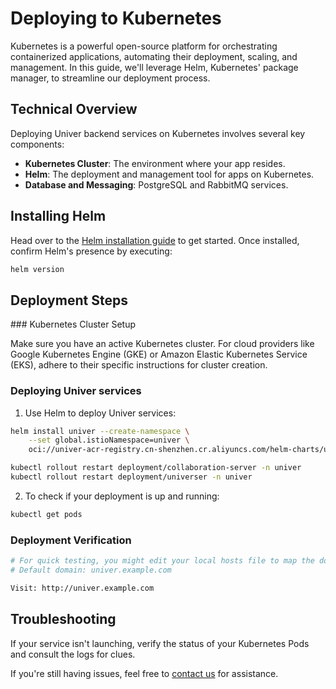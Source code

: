 
# Deploying to Kubernetes

<BadgeGroup values={[UniverTypes.GENERAL]} value={UniverTypes.GENERAL} />

Kubernetes is a powerful open-source platform for orchestrating containerized applications, automating their deployment, scaling, and management. In this guide, we'll leverage Helm, Kubernetes' package manager, to streamline our deployment process.

## Technical Overview

Deploying Univer backend services on Kubernetes involves several key components:

- **Kubernetes Cluster**: The environment where your app resides.
- **Helm**: The deployment and management tool for apps on Kubernetes.
- **Database and Messaging**: PostgreSQL and RabbitMQ services.

## Installing Helm

Head over to the [Helm installation guide](https://helm.sh/docs/intro/install/) to get started.
Once installed, confirm Helm's presence by executing:

```bash
helm version
```

## Deployment Steps

<Steps>
  ### Kubernetes Cluster Setup

  Make sure you have an active Kubernetes cluster. For cloud providers like Google Kubernetes Engine (GKE) or Amazon Elastic Kubernetes Service (EKS), adhere to their specific instructions for cluster creation.

  ### Deploying Univer services

  1. Use Helm to deploy Univer services:

  ```bash
  helm install univer --create-namespace \
      --set global.istioNamespace=univer \
      oci://univer-acr-registry.cn-shenzhen.cr.aliyuncs.com/helm-charts/univer-stack

  kubectl rollout restart deployment/collaboration-server -n univer
  kubectl rollout restart deployment/universer -n univer
  ```

  2. To check if your deployment is up and running:

  ```bash
  kubectl get pods
  ```

  ### Deployment Verification

  ```bash
  # For quick testing, you might edit your local hosts file to map the domain.
  # Default domain: univer.example.com

  Visit: http://univer.example.com
  ```
</Steps>

## Troubleshooting

If your service isn't launching, verify the status of your Kubernetes Pods and consult the logs for clues.

If you're still having issues, feel free to <a class="nx-text-primary-600 nx-underline nx-decoration-from-font [text-underline-position:from-font]" href="mailto:developer@univer.ai?subject=[Univer Services]">contact us</a> for assistance.

